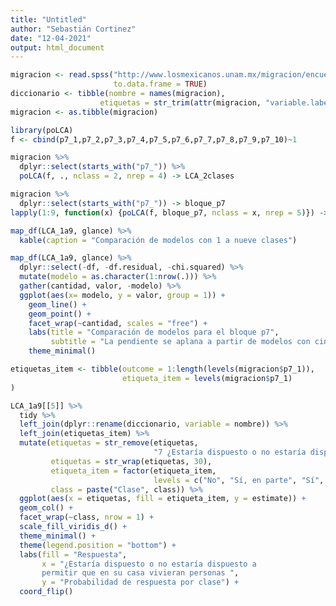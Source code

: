 ```yaml
---
title: "Untitled"
author: "Sebastián Cortinez"
date: "12-04-2021"
output: html_document
---
```


```r
migracion <- read.spss("http://www.losmexicanos.unam.mx/migracion/encuesta_nacional/base_datos/Encuesta_Nacional_de_Migracion.sav", 
                       to.data.frame = TRUE)
diccionario <- tibble(nombre = names(migracion), 
                    etiquetas = str_trim(attr(migracion, "variable.labels")))
migracion <- as.tibble(migracion)
```

```r
library(poLCA)
f <- cbind(p7_1,p7_2,p7_3,p7_4,p7_5,p7_6,p7_7,p7_8,p7_9,p7_10)~1

migracion %>% 
  dplyr::select(starts_with("p7_")) %>%  
  poLCA(f, ., nclass = 2, nrep = 4) -> LCA_2clases
```


```r
migracion %>% 
  dplyr::select(starts_with("p7_")) -> bloque_p7
lapply(1:9, function(x) {poLCA(f, bloque_p7, nclass = x, nrep = 5)}) -> LCA_1a9
```


```r
map_df(LCA_1a9, glance) %>% 
  kable(caption = "Comparación de modelos con 1 a nueve clases")
```


```r
map_df(LCA_1a9, glance) %>% 
  dplyr::select(-df, -df.residual, -chi.squared) %>% 
  mutate(modelo = as.character(1:nrow(.))) %>%
  gather(cantidad, valor, -modelo) %>% 
  ggplot(aes(x= modelo, y = valor, group = 1)) + 
    geom_line() + 
    geom_point() + 
    facet_wrap(~cantidad, scales = "free") +
    labs(title = "Comparación de modelos para el bloque p7", 
         subtitle = "La pendiente se aplana a partir de modelos con cinco clases") + 
    theme_minimal()
```


```r
etiquetas_item <- tibble(outcome = 1:length(levels(migracion$p7_1)), 
                         etiqueta_item = levels(migracion$p7_1)
)

LCA_1a9[[5]] %>% 
  tidy %>% 
  left_join(dplyr::rename(diccionario, variable = nombre)) %>% 
  left_join(etiquetas_item) %>% 
  mutate(etiquetas = str_remove(etiquetas, 
                                "7 ¿Estaría dispuesto o no estaría dispuesto a permitir que en su casa vivieran personas "), 
         etiquetas = str_wrap(etiquetas, 30),
         etiqueta_item = factor(etiqueta_item, 
                                levels = c("No", "Sí, en parte", "Sí", "NS", "NC")), 
         class = paste("Clase", class)) %>%
  ggplot(aes(x = etiquetas, fill = etiqueta_item, y = estimate)) + 
  geom_col() + 
  facet_wrap(~class, nrow = 1) + 
  scale_fill_viridis_d() + 
  theme_minimal() +
  theme(legend.position = "bottom") + 
  labs(fill = "Respuesta", 
       x = "¿Estaría dispuesto o no estaría dispuesto a
       permitir que en su casa vivieran personas ", 
       y = "Probabilidad de respuesta por clase") + 
  coord_flip()
```

